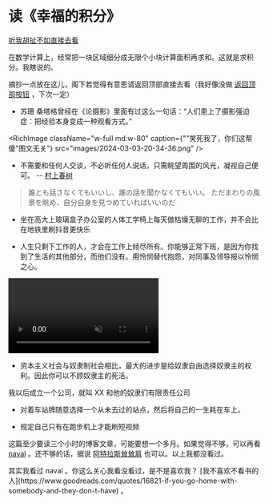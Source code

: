 # 读《幸福的积分》

[听我胡扯不如直接去看](https://1q43.blog/post/5322)

在数学计算上，经常把一块区域细分成无限个小块计算面积再求和。这就是求积分。我瞎说的。


摘抄一点放在这儿，阁下若觉得有意思请返回顶部直接去看（我好像没做 [返回顶部按钮](./how-i-build-this-blog.mdx#back-to-top) ，下次一定）

- 苏珊 桑塔格曾经在《论摄影》里面有过这么一句话：“人们患上了摄影强迫症：把经验本身变成一种观看方式。”

<RichImage className="w-full md:w-80" caption={"\"笑死我了，你们这帮傻\"图文无关"} src="images/2024-03-03-20-34-36.png" />

- 不需要和任何人交谈，不必听任何人说话，只需眺望周围的风光，凝视自己便可。 -- [村上春树](https://www.jstage.jst.go.jp/article/islcj/5/0/5_193/_pdf)

> 誰とも話さなくてもいいし、誰の話を聞かなくてもいい。
ただまわりの風景を眺め、自分自身を見つめていればいいのだ

- 坐在高大上玻璃盒子办公室的人体工学椅上每天做枯燥无聊的工作，并不会比在地铁里刷抖音更快乐

- 人生只剩下工作的人，才会在工作上倾尽所有。你能够正常下班，是因为你找到了生活的其他部分，而他们没有。用怜悯替代抱怨，对同事及领导报以怜悯之心。

<div className=' flex flex-col items-center justify-center'>
<video className='w-full md:w-80' loop muted playsinline autoPlay>
    <source src="videos/ezgif-7-53636bcd6f.mp4" type='video/mp4' />
</video>
       <Caption children={"《天下无贼》中找到了生活的其他部分的劫匪"} />
</div>

- 资本主义社会与奴隶制社会相比，最大的进步是给奴隶自由选择奴隶主的权利。因此你可以不顾奴隶主的死活。

<CSSEffect effect="hoverClear" > 
我以后成立一个公司，就叫 XX 和他的奴隶们有限责任公司
</CSSEffect>

- 对着车站牌随意选择一个从未去过的站点，然后将自己的一生耗在车上。

- 规定自己只有在跑步机上才能刷短视频

这篇至少要读三个小时的博客文章，可能要想一个多月。如果觉得不够，可以再看 [naval](https://www.navalmanack.com/almanack-of-naval-ravikant/table-of-contents) 。还不够的话，据说 [阿特拉斯耸耸肩](https://www.wikiwand.com/zh-cn/%E9%98%BF%E7%89%B9%E6%8B%89%E6%96%AF%E8%81%B3%E8%81%B3%E8%82%A9) 也可以。以上我都没看过。

<CSSEffect effect="hoverClear"  > 
其实我看过 naval 。你这么关心我看没看过，是不是喜欢我？ [我不喜欢不看书的人](https://www.goodreads.com/quotes/16821-if-you-go-home-with-somebody-and-they-don-t-have) 。
</CSSEffect>